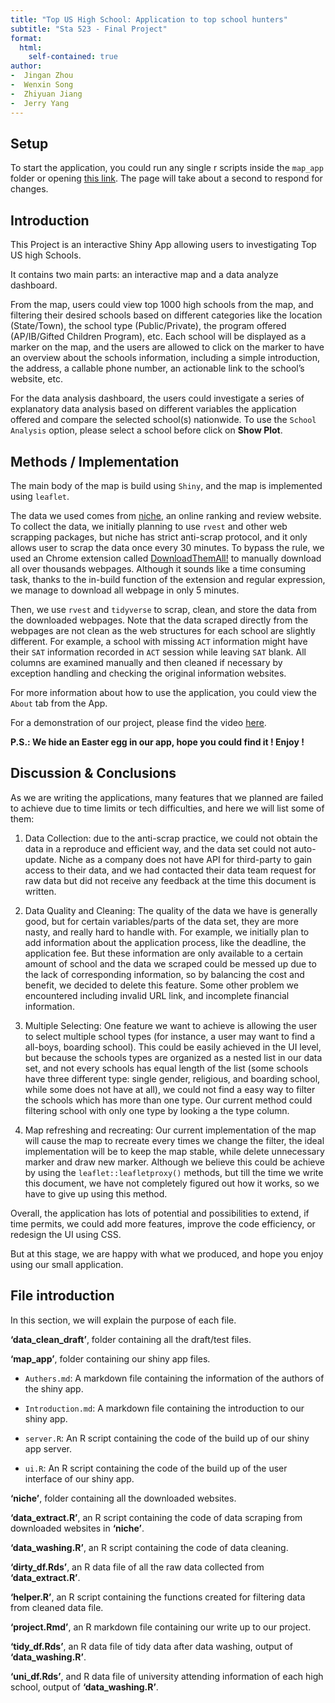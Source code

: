 ```yaml
---
title: "Top US High School: Application to top school hunters"
subtitle: "Sta 523 - Final Project"
format: 
  html:
    self-contained: true
author:
-  Jingan Zhou
-  Wenxin Song
-  Zhiyuan Jiang
-  Jerry Yang
---
```


## Setup

To start the application, you could run any single r scripts inside the `map_app` folder or opening [this link](https://olivenj.shinyapps.io/top_us_school_map/). The page will take about a second to respond for changes. 

## Introduction
This Project is an interactive Shiny App allowing users to investigating Top US high Schools.

It contains two main parts: an interactive map and a data analyze dashboard.

From the map, users could view top 1000 high schools from the map, and filtering their desired schools based on different categories like the location (State/Town), the school type (Public/Private), the program offered (AP/IB/Gifted Children Program), etc.
Each school will be displayed as a marker on the map, and the users are allowed to click on the marker to have an overview about the schools information, including a simple introduction, the address, a callable phone number, an actionable link to the school's website, etc.

For the data analysis dashboard, the users could investigate a series of explanatory data analysis based on different variables the application offered and compare the selected school(s) nationwide. To use the `School Analysis` option, please select a school before click on **Show Plot**.



## Methods / Implementation
The main body of the map is build using `Shiny`, and the map is implemented using `leaflet`.

The data we used comes from [niche](niche.com), an online ranking and review website.
To collect the data, we initially planning to use `rvest` and other web scrapping packages, but niche has strict anti-scrap protocol, and it only allows user to scrap the data once every 30 minutes.
To bypass the rule, we used an Chrome extension called [DownloadThemAll!](https://www.downthemall.net/) to manually download all over thousands webpages.
Although it sounds like a time consuming task, thanks to the in-build function of the extension and regular expression, we manage to download all webpage in only 5 minutes. 

Then, we use `rvest` and `tidyverse` to scrap, clean, and store the data from the downloaded webpages. Note that the data scraped directly from the webpages are not clean as the web structures for each school are slightly different. For example, a school with missing `ACT` information might have their `SAT` information recorded in `ACT` session while leaving `SAT` blank. All columns are examined manually and then cleaned if necessary by exception handling and checking the original information websites.

For more information about how to use the application, you could view the `About` tab from the App.

For a demonstration of our project, please find the video [here](https://youtu.be/AwB8VL5yk-Y).

**P.S.: We hide an Easter egg in our app, hope you could find it ! Enjoy !**


## Discussion & Conclusions

As we are writing the applications, many features that we planned are failed to achieve due to time limits or tech difficulties, and here we will list some of them:

1. Data Collection: due to the anti-scrap practice, we could not obtain the data in a reproduce and efficient way, and the data set could not auto-update. Niche as a company does not have API for third-party to gain access to their data, and we had contacted their data team request for raw data but did not receive any feedback at the time this document is written.

2. Data Quality and Cleaning: The quality of the data we have is generally good, but for certain variables/parts of the data set, they are more nasty, and really hard to handle with. For example, we initially plan to add information about the application process, like the deadline, the application fee. But these information are only available to a certain amount of school and the data we scraped could be messed up due to the lack of corresponding information, so by balancing the cost and benefit, we decided to delete this feature. Some other problem we encountered including invalid URL link, and incomplete financial information. 

3. Multiple Selecting: One feature we want to achieve is allowing the user to select multiple school types (for instance, a user may want to find a all-boys, boarding school). This could be easily achieved in the UI level, but because the schools types are organized as a nested list in our data set, and not every schools has equal length of the list (some schools have three different type: single gender, religious, and boarding school, while some does not have at all), we could not find a easy way to filter the schools which has more than one type. Our current method could filtering school with only one type by looking a the type column. 

4. Map refreshing and recreating: Our current implementation of the map will cause the map to recreate every times we change the filter, the ideal implementation will be to keep the map stable, while delete unnecessary marker and draw new marker. Although we believe this could be achieve by using the `leaflet::leafletproxy()` methods, but till the time we write this document, we have not completely figured out how it works, so we have to give up using this method. 

Overall, the application has lots of potential and possibilities to extend, if time permits, we could add more features, improve the code efficiency, or redesign the UI using CSS.

But at this stage, we are happy with what we produced, and hope you enjoy using our small application.



## File introduction

In this section, we will explain the purpose of each file. 

**'data_clean_draft'**, folder containing all the draft/test files.

**'map_app'**, folder containing our shiny app files.

-   `Authers.md`: A markdown file containing the information of the authors of the shiny app.

-   `Introduction.md`: A markdown file containing the introduction to our shiny app.

-   `server.R`: An R script containing the code of the build up of our shiny app server.

-   `ui.R`: An R script containing the code of the build up of the user interface of our shiny app.

**'niche'**, folder containing all the downloaded websites.

**'data_extract.R'**, an R script containing the code of data scraping from downloaded websites in **'niche'**.

**'data_washing.R'**, an R script containing the code of data cleaning.

**'dirty_df.Rds'**, an R data file of all the raw data collected from **'data_extract.R'**.

**'helper.R'**, an R script containing the functions created for filtering data from cleaned data file. 

**'project.Rmd'**, an R markdown file containing our write up to our project.

**'tidy_df.Rds'**, an R data file of tidy data after data washing, output of **'data_washing.R'**.

**'uni_df.Rds'**, and R data file of university attending information of each high school, output of **'data_washing.R'**.